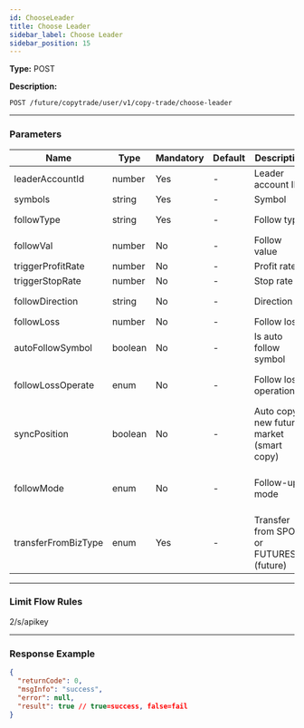 ```yaml
---
id: ChooseLeader
title: Choose Leader
sidebar_label: Choose Leader
sidebar_position: 15
---
```


**Type:** POST

**Description:**

`POST /future/copytrade/user/v1/copy-trade/choose-leader`

---

### Parameters

| Name | Type | Mandatory | Default | Description | Ranges |
| --- | --- | --- | --- | --- | --- |
| leaderAccountId | number | Yes | - | Leader account ID | - |
| symbols | string | Yes | - | Symbol | - |
| followType | string | Yes | - | Follow type | FUND, RATE, MARGIN_RATE |
| followVal | number | No | - | Follow value | - |
| triggerProfitRate | number | No | - | Profit rate | - |
| triggerStopRate | number | No | - | Stop rate | - |
| followDirection | string | No | - | Direction | FORWARD, REVERSE |
| followLoss | number | No | - | Follow loss | - |
| autoFollowSymbol | boolean | No | - | Is auto follow symbol | true, false |
| followLossOperate | enum | No | - | Follow loss operation | MARKET_SELL, LEADER_CLOSE, MANUAL_PROCESS |
| syncPosition | boolean | No | - | Auto copy new future market (smart copy) | true, false |
| followMode | enum | No | - | Follow-up mode | CUSTOM (custom follow-up), AUTO (intelligent follow-up) |
| transferFromBizType | enum | Yes | - | Transfer from SPOT or FUTURES_U (future) | SPOT, FUTURES_U |

---

### Limit Flow Rules

2/s/apikey

---

### Response Example

```json
{
  "returnCode": 0,
  "msgInfo": "success",
  "error": null,
  "result": true // true=success, false=fail
}
```
